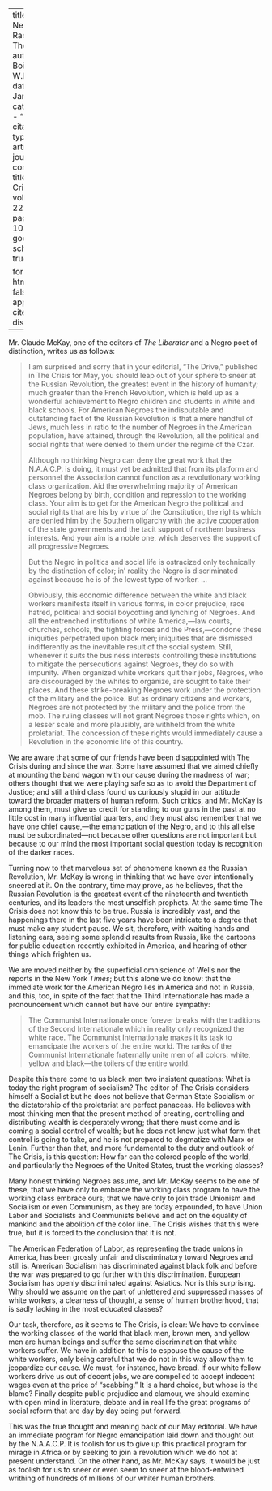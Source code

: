 
---
title: 'The Negro and Radical Thought'
author: Du Bois, W.E.B.
date: Jan. 1921
categories: 
  - ""
citation: 
  type: article-journal
  container-title: The Crisis
  volume: 22
  issue: 3
  page: 102-104
google-scholar: true

format:
  html:
    toc: false
    appendix-cite-as: display
---




Mr. Claude McKay, one of the editors of *The Liberator* and a Negro poet of distinction, writes us as follows: 

> I am surprised and sorry that in your editorial, "The Drive," published in <span class = "small-caps">The Crisis</span> for May, you should leap out of your sphere to sneer at the Russian Revolution, the greatest event in the history of humanity; much greater than the French Revolution, which is held up as a wonderful achievement to Negro children and students in white and black schools. For American Negroes the indisputable and outstanding fact of the Russian Revolution is that a mere handful of Jews, much less in ratio to the number of Negroes in the American population, have attained, through the Revolution, all the political and social rights that were denied to them under the regime of the Czar.   <p> Although no thinking Negro can deny the great work that the N.A.A.C.P. is doing, it must yet be admitted that from its platform and personnel the Association cannot function as a revolutionary working class organization. Aid the overwhelming majority of American Negroes belong by birth, condition and repression to the working class. Your aim is to get for the American Negro the political and social rights that are his by virtue of the Constitution, the rights which are denied him by the Southern oligarchy with the active cooperation of the state governments and the tacit support of northern business interests. And your aim is a noble one, which deserves the support of all progressive Negroes. <p> But the Negro in politics and social life is ostracized only technically by the distinction of color; in' reality the Negro is discriminated against because he is of the lowest type of worker. ... <p> Obviously, this economic difference between the white and black workers manifests itself in various forms, in color prejudice, race hatred, political and social boycotting and lynching of Negroes. And all the entrenched institutions of white America,---law courts, churches, schools, the fighting forces and the Press,---condone these iniquities perpetrated upon black men; iniquities that are dismissed indifferently as the inevitable result of the social system. Still, whenever it suits the business interests controlling these institutions to mitigate the persecutions against Negroes, they do so with impunity. When organized white workers quit their jobs, Negroes, who are discouraged by the whites to organize, are sought to take their places. And these strike-breaking Negroes work under the protection of the military and the police. But as ordinary citizens and workers, Negroes are not protected by the military and the police from the mob. The ruling classes will not grant Negroes those rights which, on a lesser scale and more plausibly, are withheld from the white proletariat. The concession of these rights would immediately cause a Revolution in the economic life of this country.

We are aware that some of our friends have been disappointed with <span class = "small-caps">The Crisis</span> during and since the war. Some have assumed that we aimed chiefly at mounting the band wagon with our cause during the madness of war; others thought that we were playing safe so as to avoid the Department of Justice; and still a third class found us curiously stupid in our attitude toward the broader matters of human reform. Such critics, and Mr. McKay is among them, must give us credit for standing to our guns in the past at no little cost in many influential quarters, and they must also remember that we have one chief cause,---the emancipation of the Negro, and to this all else must be subordinated---not because other questions are not important but because to our mind the most important social question today is recognition of the darker races.

Turning now to that marvelous set of phenomena known as the Russian Revolution, Mr. McKay is wrong in thinking that we have ever intentionally sneered at it. On the contrary, time may prove, as he believes, that the Russian Revolution is the greatest event of the nineteenth and twentieth centuries, and its leaders the most unselfish prophets. At the same time <span class = "small-caps">The Crisis</span> does not know this to be true. Russia is incredibly vast, and the happenings there in the last five years have been intricate to a degree that must make any student pause. We sit, therefore, with waiting hands and listening ears, seeing some splendid results from Russia, like the cartoons for public education recently exhibited in America, and hearing of other things which frighten us.

We are moved neither by the superficial omniscience of Wells nor the reports in the New York *Times*; but this alone we do know: that the immediate work for the American Negro lies in America and not in Russia, and this, too, in spite of the fact that the Third Internationale has made a pronouncement which cannot but have our entire sympathy:

> The Communist Internationale once forever breaks with the traditions of the Second Internationale which in reality only recognized the white race. The Communist Internationale makes it its task to emancipate the workers of the entire world. The ranks of the Communist Internationale fraternally unite men of all colors: white, yellow and black---the toilers of the entire world.

Despite this there come to us black men two insistent questions: What is today the right program of socialism? The editor of <span class = "small-caps">The Crisis</span> considers himself a Socialist but he does not believe that German State Socialism or the dictatorship of the proletariat are perfect panaceas. He believes with most thinking men that the present method of creating, controlling and distributing wealth is desperately wrong; that there must come and is coming a social control of wealth; but he does not know just what form that control is going to take, and he is not prepared to dogmatize with Marx or Lenin. Further than that, and more fundamental to the duty and outlook of <span class = "small-caps">The Crisis</span>, is this question: How far can the colored people of the world, and particularly the Negroes of the United States, trust the working classes?

Many honest thinking Negroes assume, and Mr. McKay seems to be one of these, that we have only to embrace the working class program to have the working class embrace ours; that we have only to join trade Unionism and Socialism or even Communism, as they are today expounded, to have Union Labor and Socialists and Communists believe and act on the equality of mankind and the abolition of the color line. <span class = "small-caps">The Crisis</span> wishes that this were true, but it is forced to the conclusion that it is not.

The American Federation of Labor, as representing the trade unions in America, has been grossly unfair and discriminatory toward Negroes and still is. American Socialism has discriminated against black folk and before the war was prepared to go further with this discrimination. European Socialism has openly discriminated against Asiatics. Nor is this surprising. Why should we assume on the part of unlettered and suppressed masses of white workers, a clearness of thought, a sense of human brotherhood, that is sadly lacking in the most educated classes?

Our task, therefore, as it seems to <span class = "small-caps">The Crisis</span>, is clear: We have to convince the working classes of the world that black men, brown men, and yellow men are human beings and suffer the same discrimination that white workers suffer. We have in addition to this to espouse the cause of the white workers, only being careful that we do not in this way allow them to jeopardize our cause. We must, for instance, have bread. If our white fellow workers drive us out of decent jobs, we are compelled to accept indecent wages even at the price of "scabbing." It is a hard choice, but whose is the blame? Finally despite public prejudice and clamour, we should examine with open mind in literature, debate and in real life the great programs of social reform that are day by day being put forward.



This was the true thought and meaning back of our May editorial. We have an immediate program for Negro emancipation laid down and thought out by the N.A.A.C.P. It is foolish for us to give up this practical program for mirage in Africa or by seeking to join a revolution which we do not at present understand. On the other hand, as Mr. McKay says, it would be just as foolish for us to sneer or even seem to sneer at the blood-entwined writhing of hundreds of millions of our whiter human brothers.

